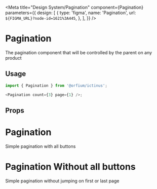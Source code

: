 
<Meta
  title="Design System/Pagination"
  component={Pagination}
  parameters={{
    design: [
      {
        type: 'figma',
        name: 'Pagination',
        url: `${FIGMA_URL}?node-id=1621%3A445`,
      },
    ],
  }}
/>

# Pagination

The pagination component that will be controlled by the parent on any product

## Usage

```js
import { Pagination } from '@orfium/ictinus';

<Pagination count={3} page={1} />;
```

## Props

<ArgsTable of={Pagination} />

# Pagination

Simple pagination with all buttons

<Canvas>
  <Story name="Pagination" parameters={{ decorators: [withKnobs] }}>
    <Pagination
      count={3}
      page={1}
      isEnhancedPaginationVisible={boolean('isEnhancedPaginationVisible', true)}
      isNextPageDisabled={boolean('isNextPageDisabled', false)}
      isPrevPageDisabled={boolean('isPrevPageDisabled', false)}
    />
  </Story>
</Canvas>

# Pagination Without all buttons

Simple pagination without jumping on first or last page

<Canvas>
  <Story name="Pagination without all buttons" parameters={{ decorators: [withKnobs] }}>
    <Pagination
      count={3}
      page={1}
      isEnhancedPaginationVisible={false}
      isNextPageDisabled={boolean('isNextPageDisabled', false)}
      isPrevPageDisabled={boolean('isPrevPageDisabled', false)}
    />
  </Story>
</Canvas>
